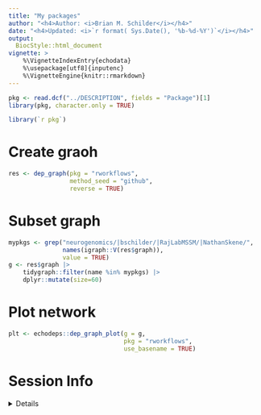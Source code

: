 ```yaml
---
title: "My packages" 
author: "<h4>Author: <i>Brian M. Schilder</i></h4>" 
date: "<h4>Updated: <i>`r format( Sys.Date(), '%b-%d-%Y')`</i></h4>"
output:
  BiocStyle::html_document
vignette: >
    %\VignetteIndexEntry{echodata} 
    %\usepackage[utf8]{inputenc}
    %\VignetteEngine{knitr::rmarkdown}
---
```



```r
pkg <- read.dcf("../DESCRIPTION", fields = "Package")[1]
library(pkg, character.only = TRUE)
```


```R
library(`r pkg`)
```

# Create graoh

 
```r
res <- dep_graph(pkg = "rworkflows",
                 method_seed = "github",
                 reverse = TRUE) 
```

# Subset graph 

```r
mypkgs <- grep("neurogenomics/|bschilder/|RajLabMSSM/|NathanSkene/",
               names(igraph::V(res$graph)), 
               value = TRUE)
g <- res$graph |> 
    tidygraph::filter(name %in% mypkgs) |>
    dplyr::mutate(size=60)
```

# Plot network

```r
plt <- echodeps::dep_graph_plot(g = g, 
                                pkg = "rworkflows", 
                                use_basename = TRUE)
```

 
# Session Info 

<details> 

```r
utils::sessionInfo()
```

</details> 

<br>

